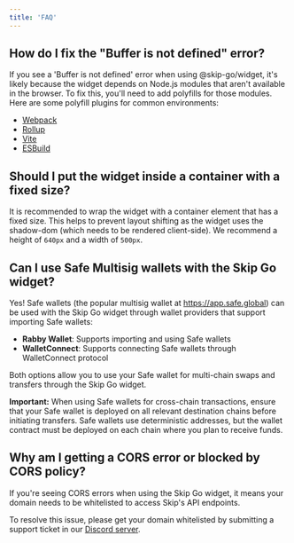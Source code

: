 ```yaml
---
title: 'FAQ'
---
```


## How do I fix the "Buffer is not defined" error?

If you see a 'Buffer is not defined' error when using @skip-go/widget, it's likely because the widget depends on Node.js modules that aren't available in the browser. To fix this, you'll need to add polyfills for those modules.
Here are some polyfill plugins for common environments:

- [Webpack](https://www.npmjs.com/package/node-polyfill-webpack-plugin)
- [Rollup](https://www.npmjs.com/package/rollup-plugin-polyfill-node)
- [Vite](https://www.npmjs.com/package/vite-plugin-node-polyfills)
- [ESBuild](https://www.npmjs.com/package/esbuild-plugins-node-modules-polyfill)

## Should I put the widget inside a container with a fixed size?

It is recommended to wrap the widget with a container element that has a fixed size. This helps to prevent layout shifting as the widget uses the shadow-dom (which needs to be rendered client-side). We recommend a height of `640px` and a width of `500px`.

## Can I use Safe Multisig wallets with the Skip Go widget?

Yes! Safe wallets (the popular multisig wallet at https://app.safe.global) can be used with the Skip Go widget through wallet providers that support importing Safe wallets:

* **Rabby Wallet**: Supports importing and using Safe wallets
* **WalletConnect**: Supports connecting Safe wallets through WalletConnect protocol

Both options allow you to use your Safe wallet for multi-chain swaps and transfers through the Skip Go widget.

**Important:** When using Safe wallets for cross-chain transactions, ensure that your Safe wallet is deployed on all relevant destination chains before initiating transfers. Safe wallets use deterministic addresses, but the wallet contract must be deployed on each chain where you plan to receive funds.

## Why am I getting a CORS error or blocked by CORS policy?

If you're seeing CORS errors when using the Skip Go widget, it means your domain needs to be whitelisted to access Skip's API endpoints.

To resolve this issue, please get your domain whitelisted by submitting a support ticket in our [Discord server](https://discord.gg/interchain). 